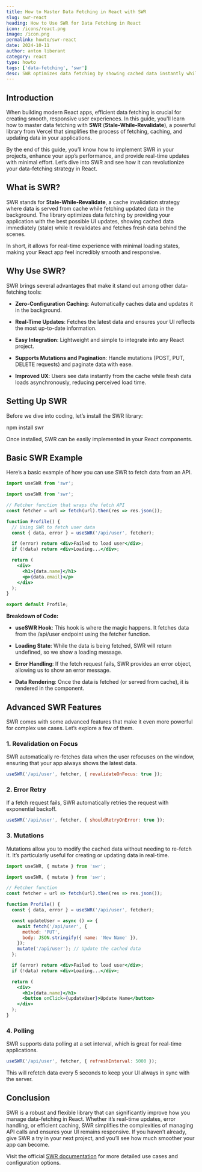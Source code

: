 ```yaml
---
title: How to Master Data Fetching in React with SWR
slug: swr-react
heading: How to Use SWR for Data Fetching in React
icon: /icons/react.png
image: /icon.png
permalink: howto/swr-react
date: 2024-10-11
author: anton liberant
category: react
type: howto
tags: ['data-fetching', 'swr']
desc: SWR optimizes data fetching by showing cached data instantly while revalidating and fetching fresh data in the background for seamless UI updates.
---
```


## Introduction

When building modern React apps, efficient data fetching is crucial for creating smooth, responsive user experiences. In this guide, you'll learn how to master data fetching with **SWR** (**Stale-While-Revalidate**), a powerful library from Vercel that simplifies the process of fetching, caching, and updating data in your applications.

By the end of this guide, you’ll know how to implement SWR in your projects, enhance your app’s performance, and provide real-time updates with minimal effort. Let’s dive into SWR and see how it can revolutionize your data-fetching strategy in React.

## What is SWR?

SWR stands for **Stale-While-Revalidate**, a cache invalidation strategy where data is served from cache while fetching updated data in the background. The library optimizes data fetching by providing your application with the best possible UI updates, showing cached data immediately (stale) while it revalidates and fetches fresh data behind the scenes.

In short, it allows for real-time experience with minimal loading states, making your React app feel incredibly smooth and responsive.

## Why Use SWR?

SWR brings several advantages that make it stand out among other data-fetching tools:

- **Zero-Configuration Caching**: Automatically caches data and updates it in the background.

- **Real-Time Updates**: Fetches the latest data and ensures your UI reflects the most up-to-date information.

- **Easy Integration**: Lightweight and simple to integrate into any React project.

- **Supports Mutations and Pagination**: Handle mutations (POST, PUT, DELETE requests) and paginate data with ease.

- **Improved UX**: Users see data instantly from the cache while fresh data loads asynchronously, reducing perceived load time.

## Setting Up SWR

Before we dive into coding, let’s install the SWR library:

<div className='code-cmd'>npm install swr</div>

Once installed, SWR can be easily implemented in your React components.

## Basic SWR Example

Here’s a basic example of how you can use SWR to fetch data from an API.

```jsx
import useSWR from 'swr';

import useSWR from 'swr';

// Fetcher function that wraps the fetch API
const fetcher = url => fetch(url).then(res => res.json());

function Profile() {
  // Using SWR to fetch user data
  const { data, error } = useSWR('/api/user', fetcher);

  if (error) return <div>Failed to load user</div>;
  if (!data) return <div>Loading...</div>;

  return (
    <div>
      <h1>{data.name}</h1>
      <p>{data.email}</p>
    </div>
  );
}

export default Profile;
```

**Breakdown of Code:**

- **useSWR Hook**: This hook is where the magic happens. It fetches data from the /api/user endpoint using the fetcher function.

- **Loading State**: While the data is being fetched, SWR will return undefined, so we show a loading message.

- **Error Handling**: If the fetch request fails, SWR provides an error object, allowing us to show an error message.

- **Data Rendering**: Once the data is fetched (or served from cache), it is rendered in the component.

## Advanced SWR Features

SWR comes with some advanced features that make it even more powerful for complex use cases. Let’s explore a few of them.

### 1. Revalidation on Focus

SWR automatically re-fetches data when the user refocuses on the window, ensuring that your app always shows the latest data.

```jsx
useSWR('/api/user', fetcher, { revalidateOnFocus: true });
```

### 2. Error Retry

If a fetch request fails, SWR automatically retries the request with exponential backoff.

```jsx
useSWR('/api/user', fetcher, { shouldRetryOnError: true });
```

### 3. Mutations

Mutations allow you to modify the cached data without needing to re-fetch it. It’s particularly useful for creating or updating data in real-time.

```jsx
import useSWR, { mutate } from 'swr';

import useSWR, { mutate } from 'swr';

// Fetcher function
const fetcher = url => fetch(url).then(res => res.json());

function Profile() {
  const { data, error } = useSWR('/api/user', fetcher);

  const updateUser = async () => {
    await fetch('/api/user', {
      method: 'PUT',
      body: JSON.stringify({ name: 'New Name' }),
    });
    mutate('/api/user'); // Update the cached data
  };

  if (error) return <div>Failed to load user</div>;
  if (!data) return <div>Loading...</div>;

  return (
    <div>
      <h1>{data.name}</h1>
      <button onClick={updateUser}>Update Name</button>
    </div>
  );
}
```

### 4. Polling

SWR supports data polling at a set interval, which is great for real-time applications.

```jsx
useSWR('/api/user', fetcher, { refreshInterval: 5000 });
```

This will refetch data every 5 seconds to keep your UI always in sync with the server.

## Conclusion

SWR is a robust and flexible library that can significantly improve how you manage data-fetching in React. Whether it’s real-time updates, error handling, or efficient caching, SWR simplifies the complexities of managing API calls and ensures your UI remains responsive. If you haven’t already, give SWR a try in your next project, and you’ll see how much smoother your app can become.

Visit the official [SWR documentation](https://swr.vercel.app/docs/getting-started) for more detailed use cases and configuration options.
